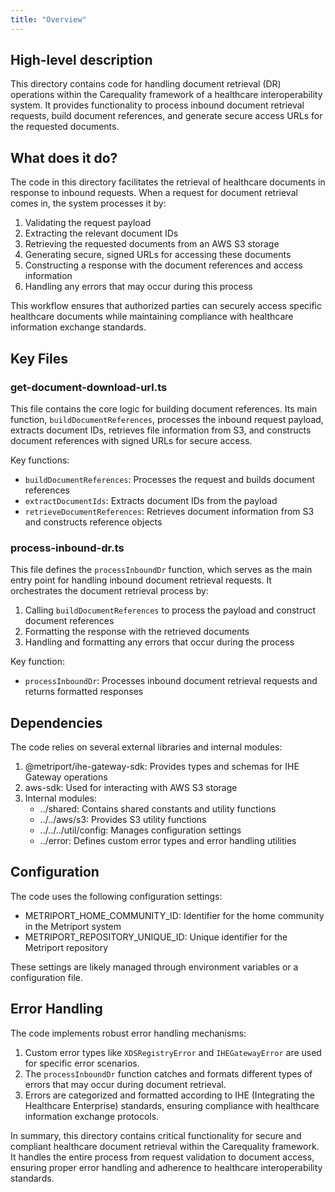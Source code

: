 ```yaml
---
title: "Overview"
---
```


## High-level description
This directory contains code for handling document retrieval (DR) operations within the Carequality framework of a healthcare interoperability system. It provides functionality to process inbound document retrieval requests, build document references, and generate secure access URLs for the requested documents.

## What does it do?
The code in this directory facilitates the retrieval of healthcare documents in response to inbound requests. When a request for document retrieval comes in, the system processes it by:

1. Validating the request payload
2. Extracting the relevant document IDs
3. Retrieving the requested documents from an AWS S3 storage
4. Generating secure, signed URLs for accessing these documents
5. Constructing a response with the document references and access information
6. Handling any errors that may occur during this process

This workflow ensures that authorized parties can securely access specific healthcare documents while maintaining compliance with healthcare information exchange standards.

## Key Files

### get-document-download-url.ts
This file contains the core logic for building document references. Its main function, `buildDocumentReferences`, processes the inbound request payload, extracts document IDs, retrieves file information from S3, and constructs document references with signed URLs for secure access.

Key functions:
- `buildDocumentReferences`: Processes the request and builds document references
- `extractDocumentIds`: Extracts document IDs from the payload
- `retrieveDocumentReferences`: Retrieves document information from S3 and constructs reference objects

### process-inbound-dr.ts
This file defines the `processInboundDr` function, which serves as the main entry point for handling inbound document retrieval requests. It orchestrates the document retrieval process by:

1. Calling `buildDocumentReferences` to process the payload and construct document references
2. Formatting the response with the retrieved documents
3. Handling and formatting any errors that occur during the process

Key function:
- `processInboundDr`: Processes inbound document retrieval requests and returns formatted responses

## Dependencies
The code relies on several external libraries and internal modules:

1. @metriport/ihe-gateway-sdk: Provides types and schemas for IHE Gateway operations
2. aws-sdk: Used for interacting with AWS S3 storage
3. Internal modules:
   - ../shared: Contains shared constants and utility functions
   - ../../aws/s3: Provides S3 utility functions
   - ../../../util/config: Manages configuration settings
   - ../error: Defines custom error types and error handling utilities

## Configuration
The code uses the following configuration settings:

- METRIPORT_HOME_COMMUNITY_ID: Identifier for the home community in the Metriport system
- METRIPORT_REPOSITORY_UNIQUE_ID: Unique identifier for the Metriport repository

These settings are likely managed through environment variables or a configuration file.

## Error Handling
The code implements robust error handling mechanisms:

1. Custom error types like `XDSRegistryError` and `IHEGatewayError` are used for specific error scenarios.
2. The `processInboundDr` function catches and formats different types of errors that may occur during document retrieval.
3. Errors are categorized and formatted according to IHE (Integrating the Healthcare Enterprise) standards, ensuring compliance with healthcare information exchange protocols.

In summary, this directory contains critical functionality for secure and compliant healthcare document retrieval within the Carequality framework. It handles the entire process from request validation to document access, ensuring proper error handling and adherence to healthcare interoperability standards.
